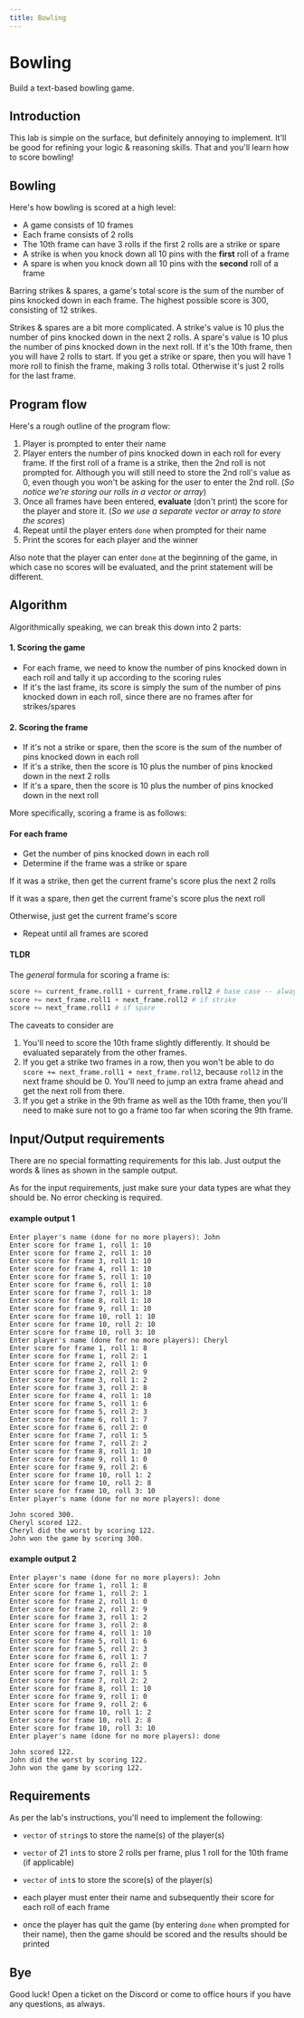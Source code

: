 ```yaml
---
title: Bowling
---
```


# Bowling

Build a text-based bowling game.

## Introduction

This lab is simple on the surface, but definitely annoying to implement. It'll be good for refining your logic & reasoning skills. That and you'll learn how to score bowling!

## Bowling

Here's how bowling is scored at a high level:

- A game consists of 10 frames
- Each frame consists of 2 rolls
- The 10th frame can have 3 rolls if the first 2 rolls are a strike or spare
- A strike is when you knock down all 10 pins with the **first** roll of a frame
- A spare is when you knock down all 10 pins with the **second** roll of a frame

Barring strikes & spares, a game's total score is the sum of the number of pins knocked down in each frame. The highest possible score is 300, consisting of 12 strikes.

Strikes & spares are a bit more complicated. A strike's value is 10 plus the number of pins knocked down in the next 2 rolls. A spare's value is 10 plus the number of pins knocked down in the next roll. If it's the 10th frame, then you will have 2 rolls to start. If you get a strike or spare, then you will have 1 more roll to finish the frame, making 3 rolls total. Otherwise it's just 2 rolls for the last frame.

## Program flow

Here's a rough outline of the program flow:

1. Player is prompted to enter their name
2. Player enters the number of pins knocked down in each roll for every frame. If the first roll of a frame is a strike, then the 2nd roll is not prompted for. Although you will still need to store the 2nd roll's value as 0, even though you won't be asking for the user to enter the 2nd roll. (_So notice we're storing our rolls in a vector or array_)
3. Once all frames have been entered, **evaluate** (don't print) the score for the player and store it. (_So we use a separate vector or array to store the scores_)
4. Repeat until the player enters `done` when prompted for their name
5. Print the scores for each player and the winner

Also note that the player can enter `done` at the beginning of the game, in which case no scores will be evaluated, and the print statement will be different.

## Algorithm

Algorithmically speaking, we can break this down into 2 parts:

#### 1. Scoring the game

- For each frame, we need to know the number of pins knocked down in each roll and tally it up according to the scoring rules
- If it's the last frame, its score is simply the sum of the number of pins knocked down in each roll, since there are no frames after for strikes/spares

#### 2. Scoring the frame

- If it's not a strike or spare, then the score is the sum of the number of pins knocked down in each roll
- If it's a strike, then the score is 10 plus the number of pins knocked down in the next 2 rolls
- If it's a spare, then the score is 10 plus the number of pins knocked down in the next roll

More specifically, scoring a frame is as follows:

#### For each frame

- Get the number of pins knocked down in each roll
- Determine if the frame was a strike or spare

If it was a strike, then get the current frame's score plus the next 2 rolls

If it was a spare, then get the current frame's score plus the next roll

Otherwise, just get the current frame's score

- Repeat until all frames are scored

#### TLDR

The _general_ formula for scoring a frame is:

```python
score += current_frame.roll1 + current_frame.roll2 # base case -- always do this
score += next_frame.roll1 + next_frame.roll2 # if strike
score += next_frame.roll1 # if spare
```

The caveats to consider are

1. You'll need to score the 10th frame slightly differently. It should be evaluated separately from the other frames.
2. If you get a strike two frames in a row, then you won't be able to do `score += next_frame.roll1 + next_frame.roll2`, because `roll2` in the next frame should be 0. You'll need to jump an extra frame ahead and get the next roll from there.
3. If you get a strike in the 9th frame as well as the 10th frame, then you'll need to make sure not to go a frame too far when scoring the 9th frame.

## Input/Output requirements

There are no special formatting requirements for this lab. Just output the words & lines as shown in the sample output.

As for the input requirements, just make sure your data types are what they should be. No error checking is required.

#### example output 1

```
Enter player's name (done for no more players): John
Enter score for frame 1, roll 1: 10
Enter score for frame 2, roll 1: 10
Enter score for frame 3, roll 1: 10
Enter score for frame 4, roll 1: 10
Enter score for frame 5, roll 1: 10
Enter score for frame 6, roll 1: 10
Enter score for frame 7, roll 1: 10
Enter score for frame 8, roll 1: 10
Enter score for frame 9, roll 1: 10
Enter score for frame 10, roll 1: 10
Enter score for frame 10, roll 2: 10
Enter score for frame 10, roll 3: 10
Enter player's name (done for no more players): Cheryl
Enter score for frame 1, roll 1: 8
Enter score for frame 1, roll 2: 1
Enter score for frame 2, roll 1: 0
Enter score for frame 2, roll 2: 9
Enter score for frame 3, roll 1: 2
Enter score for frame 3, roll 2: 8
Enter score for frame 4, roll 1: 10
Enter score for frame 5, roll 1: 6
Enter score for frame 5, roll 2: 3
Enter score for frame 6, roll 1: 7
Enter score for frame 6, roll 2: 0
Enter score for frame 7, roll 1: 5
Enter score for frame 7, roll 2: 2
Enter score for frame 8, roll 1: 10
Enter score for frame 9, roll 1: 0
Enter score for frame 9, roll 2: 6
Enter score for frame 10, roll 1: 2
Enter score for frame 10, roll 2: 8
Enter score for frame 10, roll 3: 10
Enter player's name (done for no more players): done

John scored 300.
Cheryl scored 122.
Cheryl did the worst by scoring 122.
John won the game by scoring 300.
```

#### example output 2

```
Enter player's name (done for no more players): John
Enter score for frame 1, roll 1: 8
Enter score for frame 1, roll 2: 1
Enter score for frame 2, roll 1: 0
Enter score for frame 2, roll 2: 9
Enter score for frame 3, roll 1: 2
Enter score for frame 3, roll 2: 8
Enter score for frame 4, roll 1: 10
Enter score for frame 5, roll 1: 6
Enter score for frame 5, roll 2: 3
Enter score for frame 6, roll 1: 7
Enter score for frame 6, roll 2: 0
Enter score for frame 7, roll 1: 5
Enter score for frame 7, roll 2: 2
Enter score for frame 8, roll 1: 10
Enter score for frame 9, roll 1: 0
Enter score for frame 9, roll 2: 6
Enter score for frame 10, roll 1: 2
Enter score for frame 10, roll 2: 8
Enter score for frame 10, roll 3: 10
Enter player's name (done for no more players): done

John scored 122.
John did the worst by scoring 122.
John won the game by scoring 122.
```

## Requirements

As per the lab's instructions, you'll need to implement the following:

- `vector` of `string`s to store the name(s) of the player(s)
- `vector` of 21 `int`s to store 2 rolls per frame, plus 1 roll for the 10th frame (if applicable)
- `vector` of `int`s to store the score(s) of the player(s)

- each player must enter their name and subsequently their score for each roll of each frame
- once the player has quit the game (by entering `done` when prompted for their name), then the game should be scored and the results should be printed

## Bye

Good luck! Open a ticket on the Discord or come to office hours if you have any questions, as always.
